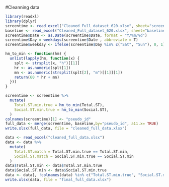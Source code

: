 #Cleanning data
```r
library(readxl)
library(dplyr)
screentime <- read_excel("Cleaned_Full_dataset_620.xlsx", sheet="screentime")
baseline <- read_excel("Cleaned_Full_dataset_620.xlsx", sheet="baseline")
screentime$Date <- as.Date(screentime$Date, format = "Y/%m/%d")
screentime$Day = weekdays(screentime$Date , abbreviate = T)
screentime$weekday <- ifelse(screentime$Day %in% c("Sat", "Sun"), 0, 1)

hm_to_min <- function(hm) {
  unlist(lapply(hm, function(x) {
    splt <- strsplit(x, "h")[[1]]
    hr <- as.numeric(splt[1])
    mn <- as.numeric(strsplit(splt[2], "m")[[1]][1])
    return(60 * hr + mn)
  }))
}

screentime <- screentime %>%
  mutate(
    Total.ST.min.true = hm_to_min(Total.ST),
    Social.ST.min.true = hm_to_min(Social.ST),
  )
colnames(screentime)[1] <- "pseudo_id"
full_data <- merge(screentime, baseline,by="pseudo_id", a11.x= TRUE)
write.xlsx(full_data, file = "cleaned_full_data.xlsx")
```

```r
data <- read_excel("cleaned_full_data.xlsx")
data <- data %>%
  mutate(
    Total.ST.match = Total.ST.min.true == Total.ST.min,
    Social.ST.match = Social.ST.min.true == Social.ST.min
  )
data$Total.ST.min <- data$Total.ST.min.true
data$Social.ST.min <- data$Social.ST.min.true
data <- data[, !colnames(data) %in% c("Total.ST.min.true", "Social.ST.min.true", "Total.ST.match", "Social.ST.match")]
write.xlsx(data, file = "final_full_data.xlsx")
```
